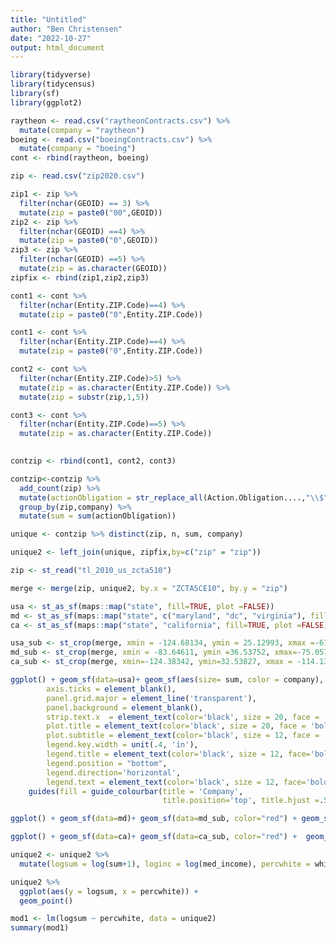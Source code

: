```yaml
---
title: "Untitled"
author: "Ben Christensen"
date: "2022-10-27"
output: html_document
---
```




```r
library(tidyverse)
library(tidycensus)
library(sf)
library(ggplot2)
```

```r
raytheon <- read.csv("raytheonContracts.csv") %>%
  mutate(company = "raytheon")
boeing <- read.csv("boeingContracts.csv") %>%
  mutate(company = "boeing")
cont <- rbind(raytheon, boeing)
```
```r
zip <- read.csv("zip2020.csv")
```

```r
zip1 <- zip %>%
  filter(nchar(GEOID) == 3) %>%
  mutate(zip = paste0("00",GEOID))
zip2 <- zip %>%
  filter(nchar(GEOID) ==4) %>%
  mutate(zip = paste0("0",GEOID))
zip3 <- zip %>%
  filter(nchar(GEOID) ==5) %>%
  mutate(zip = as.character(GEOID))
zipfix <- rbind(zip1,zip2,zip3)
```
```r
cont1 <- cont %>%
  filter(nchar(Entity.ZIP.Code)==4) %>%
  mutate(zip = paste0("0",Entity.ZIP.Code))
```

```r
cont1 <- cont %>%
  filter(nchar(Entity.ZIP.Code)==4) %>%
  mutate(zip = paste0("0",Entity.ZIP.Code))
```
```r
cont2 <- cont %>%
  filter(nchar(Entity.ZIP.Code)>5) %>%
  mutate(zip = as.character(Entity.ZIP.Code)) %>%
  mutate(zip = substr(zip,1,5))
```
```r
cont3 <- cont %>%
  filter(nchar(Entity.ZIP.Code)==5) %>%
  mutate(zip = as.character(Entity.ZIP.Code))
  
```

```r
contzip <- rbind(cont1, cont2, cont3)
```


```r
contzip<-contzip %>% 
  add_count(zip) %>%
  mutate(actionObligation = str_replace_all(Action.Obligation....,"\\$", ""), actionObligation = as.numeric(str_replace_all(actionObligation,",", ""))) %>%
  group_by(zip,company) %>%
  mutate(sum = sum(actionObligation))

```
```r
unique <- contzip %>% distinct(zip, n, sum, company)
```

```r
unique2 <- left_join(unique, zipfix,by=c("zip" = "zip"))
```



```r
zip <- st_read("tl_2010_us_zcta510")
```
```r
merge <- merge(zip, unique2, by.x = "ZCTA5CE10", by.y = "zip")
```
```r
usa <- st_as_sf(maps::map("state", fill=TRUE, plot =FALSE))
md <- st_as_sf(maps::map("state", c("maryland", "dc", "virginia"), fill=TRUE, plot =FALSE))
ca <- st_as_sf(maps::map("state", "california", fill=TRUE, plot =FALSE))
```
```r
usa_sub <- st_crop(merge, xmin = -124.68134, ymin = 25.12993, xmax =-67.00742, ymax = 49.38323)
md_sub <- st_crop(merge, xmin = -83.64611, ymin =36.53752, xmax=-75.05746, ymax =39.73462 )
ca_sub <- st_crop(merge, xmin=-124.38342, ymin=32.53827, xmax = -114.13319, ymax= 42.0207 )
```
```r

ggplot() + geom_sf(data=usa)+ geom_sf(aes(size= sum, color = company), data=usa_sub) + theme(axis.text = element_blank(),
        axis.ticks = element_blank(),
        panel.grid.major = element_line('transparent'),
        panel.background = element_blank(),
        strip.text.x  = element_text(color='black', size = 20, face = 'bold', hjust=.5),
        plot.title = element_text(color='black', size = 20, face = 'bold', hjust=.5),
        plot.subtitle = element_text(color='black', size = 12, face = 'bold', hjust=.5),
        legend.key.width = unit(.4, 'in'),
        legend.title = element_text(color='black', size = 12, face='bold', vjust=.5, hjust=.5), 
        legend.position = "bottom",
        legend.direction='horizontal',
        legend.text = element_text(color='black', size = 12, face='bold'))+
    guides(fill = guide_colourbar(title = 'Company', 
                                  title.position='top', title.hjust =.5))
```

```r
ggplot() + geom_sf(data=md)+ geom_sf(data=md_sub, color="red") + geom_sf(aes(size= sum, color = company), data=md_sub)

```
```r
ggplot() + geom_sf(data=ca)+ geom_sf(data=ca_sub, color="red") +  geom_sf(aes(size=sum), color = NA, data=ca_sub)
```
```r
unique2 <- unique2 %>%
  mutate(logsum = log(sum+1), loginc = log(med_income), percwhite = white/total_pop1)
```


```r
unique2 %>%
  ggplot(aes(y = logsum, x = percwhite)) +
  geom_point()
```

```r

mod1 <- lm(logsum ~ percwhite, data = unique2)
summary(mod1)
```

